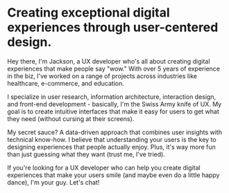 ---
---

# Creating exceptional digital experiences through user-centered design.

Hey there, I'm Jackson, a UX developer who's all about creating digital experiences that make people say "wow." With over 5 years of experience in the biz, I've worked on a range of projects across industries like healthcare, e-commerce, and education.

I specialize in user research, information architecture, interaction design, and front-end development - basically, I'm the Swiss Army knife of UX. My goal is to create intuitive interfaces that make it easy for users to get what they need (without cursing at their screens).

My secret sauce? A data-driven approach that combines user insights with technical know-how. I believe that understanding your users is the key to designing experiences that people actually enjoy. Plus, it's way more fun than just guessing what they want (trust me, I've tried).

If you're looking for a UX developer who can help you create digital experiences that make your users smile (and maybe even do a little happy dance), I'm your guy. Let's chat!
